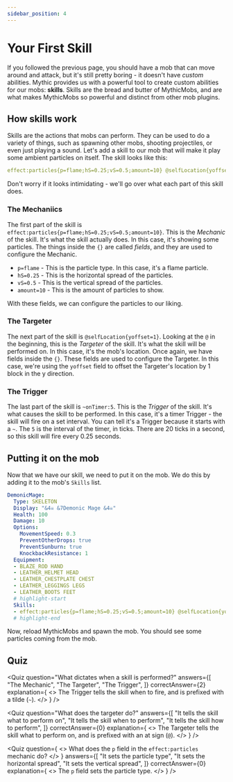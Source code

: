 ```yaml
---
sidebar_position: 4
---
```


# Your First Skill

If you followed the previous page, you should have a mob that can move around and attack, but it's still pretty boring - it doesn't have _custom_ abilities.
Mythic provides us with a powerful tool to create custom abilities for our mobs: **skills**.
Skills are the bread and butter of MythicMobs, and are what makes MythicMobs so powerful and distinct from other mob plugins.

## How skills work

Skills are the actions that mobs can perform. They can be used to do a variety of things, such as spawning other mobs, shooting projectiles, or even just playing a sound.
Let's add a skill to our mob that will make it play some ambient particles on itself. The skill looks like this:

```yaml
effect:particles{p=flame;hS=0.25;vS=0.5;amount=10} @selfLocation{yoffset=1} ~onTimer:5
```

Don't worry if it looks intimidating - we'll go over what each part of this skill does.

### The Mechaniics

The first part of the skill is `effect:particles{p=flame;hS=0.25;vS=0.5;amount=10}`.
This is the _Mechanic_ of the skill. It's what the skill actually does. In this case, it's showing some particles.
The things inside the `{}` are called _fields_, and they are used to configure the Mechanic.

- `p=flame` - This is the particle type. In this case, it's a flame particle.
- `hS=0.25` - This is the horizontal spread of the particles.
- `vS=0.5` - This is the vertical spread of the particles.
- `amount=10` - This is the amount of particles to show.

With these fields, we can configure the particles to our liking.

### The Targeter

The next part of the skill is `@selfLocation{yoffset=1}`.
Looking at the `@` in the beginning, this is the _Targeter_ of the skill. It's what the skill will be performed on. In this case, it's the mob's location.
Once again, we have fields inside the `{}`. These fields are used to configure the Targeter.
In this case, we're using the `yoffset` field to offset the Targeter's location by 1 block in the y direction.

### The Trigger

The last part of the skill is `~onTimer:5`.
This is the _Trigger_ of the skill. It's what causes the skill to be performed. In this case, it's a timer Trigger - the skill will fire on a set interval.
You can tell it's a Trigger because it starts with a `~`.
The `5` is the interval of the timer, in ticks. There are 20 ticks in a second, so this skill will fire every 0.25 seconds.

## Putting it on the mob

Now that we have our skill, we need to put it on the mob. We do this by adding it to the mob's `Skills` list.

```yaml
DemonicMage:
  Type: SKELETON
  Display: "&4☠ &7Demonic Mage &4☠"
  Health: 100
  Damage: 10
  Options:
    MovementSpeed: 0.3
    PreventOtherDrops: true
    PreventSunburn: true
    KnockbackResistance: 1
  Equipment:
  - BLAZE_ROD HAND
  - LEATHER_HELMET HEAD
  - LEATHER_CHESTPLATE CHEST
  - LEATHER_LEGGINGS LEGS
  - LEATHER_BOOTS FEET
  # highlight-start
  Skills:
  - effect:particles{p=flame;hS=0.25;vS=0.5;amount=10} @selfLocation{yoffset=1} ~onTimer:5
  # highlight-end
```

Now, reload MythicMobs and spawn the mob. You should see some particles coming from the mob.

## Quiz

<QuizGrid>

<Quiz
    question="What dictates when a skill is performed?"
    answers={[
        "The Mechanic",
        "The Targeter",
        "The Trigger",
    ]}
    correctAnswer={2}
    explanation={
        <>
            The Trigger tells the skill when to fire, and is prefixed with a tilde (<code>~</code>).
        </>
    }
/>

<Quiz
    question="What does the targeter do?"
    answers={[
        "It tells the skill what to perform on",
        "It tells the skill when to perform",
        "It tells the skill how to perform",
    ]}
    correctAnswer={0}
    explanation={
        <>
            The Targeter tells the skill what to perform on, and is prefixed with an at sign (<code>@</code>).
        </>
    }
/>

<Quiz
    question={
        <>
            What does the <code>p</code> field in the <code>effect:particles</code> mechanic do?
        </>
    }
    answers={[
        "It sets the particle type",
        "It sets the horizontal spread",
        "It sets the vertical spread",
    ]}
    correctAnswer={0}
    explanation={
        <>
            The <code>p</code> field sets the particle type.
        </>
    }
/>

</QuizGrid>
